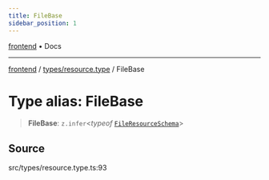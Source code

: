 ```yaml
---
title: FileBase
sidebar_position: 1
---
```


[frontend](../../..) • Docs

***

[frontend](../../..) / [types/resource.type](..) / FileBase

# Type alias: FileBase

> **FileBase**: `z.infer`\<*typeof* [`FileResourceSchema`](../variables/FileResourceSchema)\>

## Source

src/types/resource.type.ts:93
